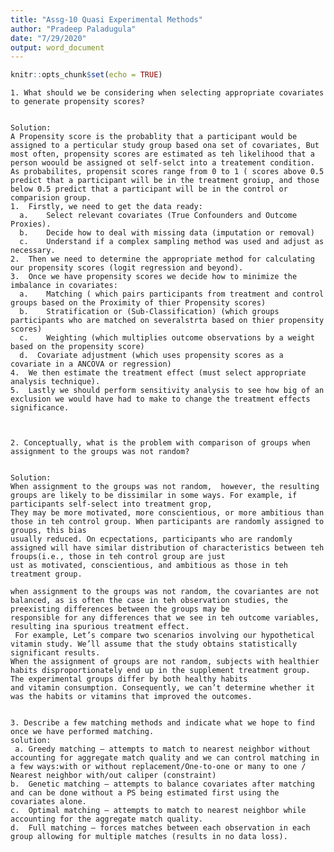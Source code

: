 ```yaml
---
title: "Assg-10 Quasi Experimental Methods"
author: "Pradeep Paladugula"
date: "7/29/2020"
output: word_document
---
```


```r
knitr::opts_chunk$set(echo = TRUE)
```

    1. What should we be considering when selecting appropriate covariates to generate propensity scores?
    
    
    Solution: 
    A Propensity score is the probablity that a participant would be assigned to a perticular study group based ona set of covariates, But most often, propensity scores are estimated as teh likelihood that a person woould be assigned ot self-selct into a treatement condition. As probabilites, propensit scores range from 0 to 1 ( scores above 0.5 predict that a participant will be in the treatment groiup, and those below 0.5 predict that a participant will be in the control or comparision group. 
    1.	Firstly, we need to get the data ready:
      a.	Select relevant covariates (True Confounders and Outcome Proxies).
      b.	Decide how to deal with missing data (imputation or removal)
      c.	Understand if a complex sampling method was used and adjust as necessary.
    2.	Then we need to determine the appropriate method for calculating our propensity scores (logit regression and beyond).
    3.	Once we have propensity scores we decide how to minimize the imbalance in covariates:
      a.	Matching ( which pairs participants from treatment and control groups based on the Proximity of thier Propensity scores)
      b.	Stratification or (Sub-Classification) (which groups participants who are matched on severalstrta based on thier propensity scores)
      c.	Weighting (which multiplies outcome observations by a weight based on the propensity score)
      d.  Covariate adjustment (which uses propensity scores as a covariate in a ANCOVA or regression)
    4.	We then estimate the treatment effect (must select appropriate analysis technique).
    5.	Lastly we should perform sensitivity analysis to see how big of an exclusion we would have had to make to change the treatment effects significance.

  
  
    2. Conceptually, what is the problem with comparison of groups when assignment to the groups was not random?
    
    
    Solution:
    When assignment to the groups was not random,  however, the resulting groups are likely to be dissimilar in some ways. For example, if participants self-select into treatment grop,
    They may be more motivated, more conscientious, or more ambitious than those in teh control group. When participants are randomly assigned to groups, this bias
    usually reduced. On ecpectations, participants who are randomly assigned will have similar distribution of characteristics between teh froups(i.e., those in teh control group are just 
    ust as motivated, conscientious, and ambitious as those in teh treatment group. 
  
    when assignment to the groups was not random, the covariantes are not balanced, as is often the case in teh observation studies, the preexisting differences between the groups may be 
    responsible for any differences that we see in teh outcome variables, resulting ina spurious treatment effect. 
     For example, Let’s compare two scenarios involving our hypothetical vitamin study. We’ll assume that the study obtains statistically significant results.
    When the assignment of groups are not random, subjects with healthier habits disproportionately end up in the supplement treatment group. The experimental groups differ by both healthy habits 
    and vitamin consumption. Consequently, we can’t determine whether it was the habits or vitamins that improved the outcomes.
    
    
    3. Describe a few matching methods and indicate what we hope to find once we have performed matching.
    solution:
     a.	Greedy matching – attempts to match to nearest neighbor without accounting for aggregate match quality and we can control matching in a few ways:with or without replacement/One-to-one or many to one / Nearest neighbor with/out caliper (constraint)
    b.	Genetic matching – attempts to balance covariates after matching and can be done without a PS being estimated first using the covariates alone.
    c.	Optimal matching – attempts to match to nearest neighbor while accounting for the aggregate match quality.
    d.	Full matching – forces matches between each observation in each group allowing for multiple matches (results in no data loss).
